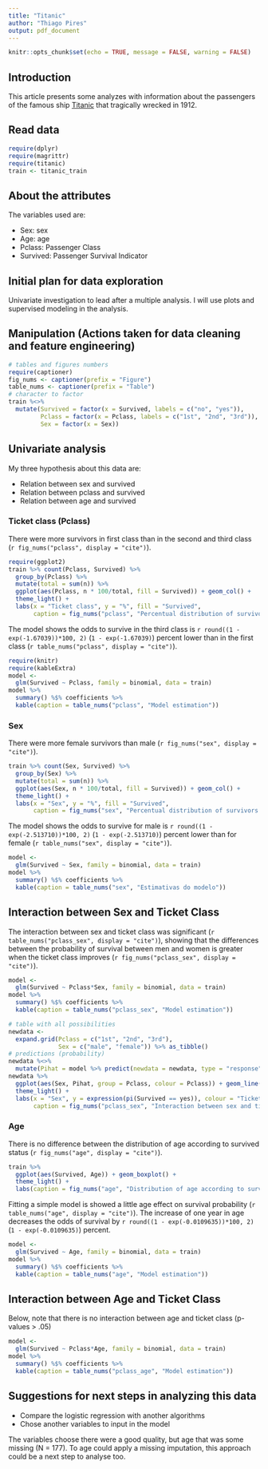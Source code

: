 ```yaml
---
title: "Titanic"
author: "Thiago Pires"
output: pdf_document
---
```


```r
knitr::opts_chunk$set(echo = TRUE, message = FALSE, warning = FALSE)
```

## Introduction

This article presents some analyzes with information about the passengers of the famous ship [Titanic](https://en.wikipedia.org/wiki/RMS_Titanic) that tragically wrecked in 1912.

## Read data

```r
require(dplyr)
require(magrittr)
require(titanic)
train <- titanic_train
```

## About the attributes

The variables used are:

- Sex: sex
- Age: age
- Pclass: Passenger Class
- Survived: Passenger Survival Indicator

## Initial plan for data exploration

Univariate investigation to lead  after a multiple analysis. I will use plots and supervised modeling in the analysis.

## Manipulation (Actions taken for data cleaning and feature engineering)

```r
# tables and figures numbers
require(captioner)
fig_nums <- captioner(prefix = "Figure")
table_nums <- captioner(prefix = "Table")
# character to factor
train %<>%
  mutate(Survived = factor(x = Survived, labels = c("no", "yes")),
         Pclass = factor(x = Pclass, labels = c("1st", "2nd", "3rd")),
         Sex = factor(x = Sex))
```

## Univariate analysis

My three hypothesis about this data are:

- Relation between sex and survived
- Relation between pclass and survived
- Relation between age and survived

### Ticket class (Pclass)

There were more survivors in first class than in the second and third class (`r fig_nums("pclass", display = "cite")`).

```r
require(ggplot2)
train %>% count(Pclass, Survived) %>%
  group_by(Pclass) %>%
  mutate(total = sum(n)) %>%
  ggplot(aes(Pclass, n * 100/total, fill = Survived)) + geom_col() +
  theme_light() +
  labs(x = "Ticket class", y = "%", fill = "Survived",
       caption = fig_nums("pclass", "Percentual distribution of survivors according to ticket class"))
```

The model shows the odds to survive in the third class is `r round((1 - exp(-1.67039))*100, 2)` (`1 - exp(-1.67039)`) percent lower than in the first class (`r table_nums("pclass", display = "cite")`).

```r
require(knitr)
require(kableExtra)
model <-
  glm(Survived ~ Pclass, family = binomial, data = train)
model %>%
  summary() %$% coefficients %>%
  kable(caption = table_nums("pclass", "Model estimation"))

```

### Sex

There were more female survivors than male (`r fig_nums("sex", display = "cite")`).

```r
train %>% count(Sex, Survived) %>%
  group_by(Sex) %>%
  mutate(total = sum(n)) %>%
  ggplot(aes(Sex, n * 100/total, fill = Survived)) + geom_col() +
  theme_light() +
  labs(x = "Sex", y = "%", fill = "Survived",
       caption = fig_nums("sex", "Percentual distribution of survivors according to sex"))
```

The model shows the odds to survive for male is `r round((1 - exp(-2.513710))*100, 2)` (`1 - exp(-2.513710)`) percent lower than for female (`r table_nums("sex", display = "cite")`).

```r
model <-
  glm(Survived ~ Sex, family = binomial, data = train)
model %>%
  summary() %$% coefficients %>%
  kable(caption = table_nums("sex", "Estimativas do modelo"))

```

## Interaction between Sex and Ticket Class

The interaction between sex and ticket class was significant (`r table_nums("pclass_sex", display = "cite")`), showing that the differences between the probability of survival between men and women is greater when the ticket class improves (`r fig_nums("pclass_sex", display = "cite")`).

```r
model <-
  glm(Survived ~ Pclass*Sex, family = binomial, data = train)
model %>%
  summary() %$% coefficients %>%
  kable(caption = table_nums("pclass_sex", "Model estimation"))
```

```r
# table with all possibilities
newdata <-
  expand.grid(Pclass = c("1st", "2nd", "3rd"),
              Sex = c("male", "female")) %>% as_tibble()
# predictions (probability)
newdata %<>%
  mutate(Pihat = model %>% predict(newdata = newdata, type = "response"))
newdata %>%
  ggplot(aes(Sex, Pihat, group = Pclass, colour = Pclass)) + geom_line() + geom_point() +
  theme_light() +
  labs(x = "Sex", y = expression(pi(Survived == yes)), colour = "Ticket Class",
       caption = fig_nums("pclass_sex", "Interaction between sex and ticket class"))
```

### Age

There is no difference between the distribution of age according to survived status (`r fig_nums("age", display = "cite")`).

```r
train %>%
  ggplot(aes(Survived, Age)) + geom_boxplot() +
  theme_light() +
  labs(caption = fig_nums("age", "Distribution of age according to survived status"))
```

Fitting a simple model is showed a little age effect on survival probability (`r table_nums("age", display = "cite")`). The increase of one year in age decreases the odds of survival by `r round((1 - exp(-0.0109635))*100, 2)` (`1 - exp(-0.0109635)`) percent.

```r
model <-
  glm(Survived ~ Age, family = binomial, data = train)
model %>%
  summary() %$% coefficients %>%
  kable(caption = table_nums("age", "Model estimation"))

```

## Interaction between Age and Ticket Class

Below, note that there is no interaction between age and ticket class (p-values > .05)

```r
model <-
  glm(Survived ~ Pclass*Age, family = binomial, data = train)
model %>%
  summary() %$% coefficients %>%
  kable(caption = table_nums("pclass_age", "Model estimation"))
```

## Suggestions for next steps in analyzing this data

- Compare the logistic regression with another algorithms
- Chose another variables to input in the model

The variables choose there were a good quality, but age that was some missing (N = 177). To age could apply a missing imputation, this approach could be a next step to analyse too.